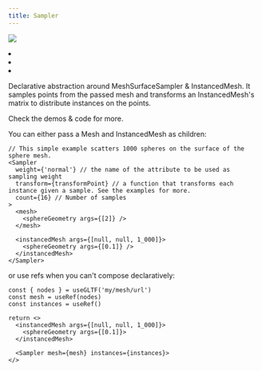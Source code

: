 ```yaml
---
title: Sampler
---
```


[![](https://img.shields.io/badge/-storybook-%23ff69b4)](https://drei.vercel.app/?path=/story/misc-sampler--sampler-st)

<Grid cols={4}>
  <li>
    <Codesandbox id="ehflx3" />
  </li>
  <li>
    <Codesandbox id="ehflx3" />
  </li>
  <li>
    <Codesandbox id="k6rcp2" />
  </li>
</Grid>

Declarative abstraction around MeshSurfaceSampler & InstancedMesh.
It samples points from the passed mesh and transforms an InstancedMesh's matrix to distribute instances on the points.

Check the demos & code for more.

You can either pass a Mesh and InstancedMesh as children:

```tsx
// This simple example scatters 1000 spheres on the surface of the sphere mesh.
<Sampler
  weight={'normal'} // the name of the attribute to be used as sampling weight
  transform={transformPoint} // a function that transforms each instance given a sample. See the examples for more.
  count={16} // Number of samples
>
  <mesh>
    <sphereGeometry args={[2]} />
  </mesh>

  <instancedMesh args={[null, null, 1_000]}>
    <sphereGeometry args={[0.1]} />
  </instancedMesh>
</Sampler>
```

or use refs when you can't compose declaratively:

```tsx
const { nodes } = useGLTF('my/mesh/url')
const mesh = useRef(nodes)
const instances = useRef()

return <>
  <instancedMesh args={[null, null, 1_000]}>
    <sphereGeometry args={[0.1]}>
  </instancedMesh>

  <Sampler mesh={mesh} instances={instances}>
</>
```
